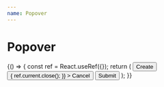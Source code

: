 ```yaml
---
name: Popover
---
```



# Popover

<Playground>
  {() => {
    const ref = React.useRef({});
    return (
      <Popover ref={ref}>
        <Button variant="primary">Create</Button>
        <Popover.Content css={{ width: '300px' }} offset={12} placement="bottom-end">
          <Flex gap="4" flow="column">
            <TextField label="Full name" placeholder="Ahsoka Tano" />
            <Flex gap="2" main="end">
              <Button
                onClick={() => {
                  ref.current.close();
                }}
              >
                Cancel
              </Button>
              <Button variant="primary" css={{ alignSelf: 'flex-end' }}>
                Submit
              </Button>
            </Flex>
          </Flex>
        </Popover.Content>
      </Popover>
    );
  }}
</Playground>
